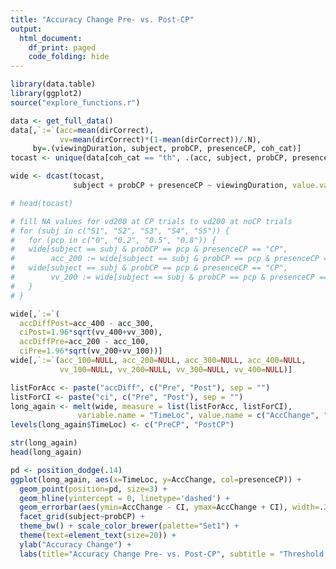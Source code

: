 ```yaml
---
title: "Accuracy Change Pre- vs. Post-CP"
output:
  html_document:
    df_print: paged
    code_folding: hide
---
```

```r
library(data.table)
library(ggplot2)
source("explore_functions.r")
```

```r
data <- get_full_data()
data[,`:=`(acc=mean(dirCorrect),
           vv=mean(dirCorrect)*(1-mean(dirCorrect))/.N),
     by=.(viewingDuration, subject, probCP, presenceCP, coh_cat)]
tocast <- unique(data[coh_cat == "th", .(acc, subject, probCP, presenceCP, viewingDuration, vv)])
```

```r
wide <- dcast(tocast, 
              subject + probCP + presenceCP ~ viewingDuration, value.var = c("acc", "vv"))
```

```r
# head(tocast)

# fill NA values for vd200 at CP trials to vd200 at noCP trials
# for (subj in c("S1", "S2", "S3", "S4", "S5")) {
#   for (pcp in c("0", "0.2", "0.5", "0.8")) {
#   wide[subject == subj & probCP == pcp & presenceCP == "CP", 
#        acc_200 := wide[subject == subj & probCP == pcp & presenceCP == "noCP", acc_200]]
#   wide[subject == subj & probCP == pcp & presenceCP == "CP", 
#        vv_200 := wide[subject == subj & probCP == pcp & presenceCP == "noCP", vv_200]]
#   }
# }

wide[,`:=`(
  accDiffPost=acc_400 - acc_300,
  ciPost=1.96*sqrt(vv_400+vv_300),
  accDiffPre=acc_200 - acc_100,
  ciPre=1.96*sqrt(vv_200+vv_100))]
wide[,`:=`(acc_100=NULL, acc_200=NULL, acc_300=NULL, acc_400=NULL,
           vv_100=NULL, vv_200=NULL, vv_300=NULL, vv_400=NULL)]
```

```r
listForAcc <- paste("accDiff", c("Pre", "Post"), sep = "")
listForCI <- paste("ci", c("Pre", "Post"), sep = "")
long_again <- melt(wide, measure = list(listForAcc, listForCI),
               variable.name = "TimeLoc", value.name = c("AccChange", "CI"))
levels(long_again$TimeLoc) <- c("PreCP", "PostCP")
```

```r
str(long_again)
head(long_again)
```


```r
pd <- position_dodge(.14) 
ggplot(long_again, aes(x=TimeLoc, y=AccChange, col=presenceCP)) + 
  geom_point(position=pd, size=3) + 
  geom_hline(yintercept = 0, linetype='dashed') + 
  geom_errorbar(aes(ymin=AccChange - CI, ymax=AccChange + CI), width=.2, position=pd, size=1) +
  facet_grid(subject~probCP) + 
  theme_bw() + scale_color_brewer(palette="Set1") +
  theme(text=element_text(size=20)) + 
  ylab("Accuracy Change") + 
  labs(title="Accuracy Change Pre- vs. Post-CP", subtitle = "Threshold Coherence")
```